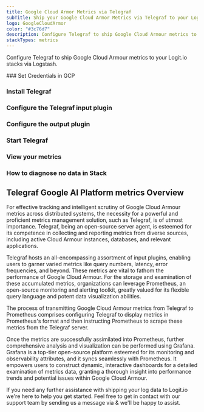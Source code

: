 ```yaml
---
title: Google Cloud Armor Metrics via Telegraf
subTitle: Ship your Google Cloud Armor Metrics via Telegraf to your Logit.io Stack
logo: GoogleCloudArmor
color: "#3c76d7"
description: Configure Telegraf to ship Google Cloud Armour metrics to your Logit.io stacks. Configure Telegraf to send Google Cloud Armour metrics to Logstash or Elastic. Get started using our Telegraf Google Cloud Armour metrics example configuration.
stackTypes: metrics
---
```


Configure Telegraf to ship Google Cloud Armour metrics to your Logit.io stacks via Logstash.

<Steps>
  ### Set Credentials in GCP

  <SetGCPCredentials intro="Google Cloud Armor, a crucial element of Google Cloud, provides robust defense against web-based threats."/>

  ### Install Telegraf

  <InstallTelegraf />

  ### Configure the Telegraf input plugin

  <TelegrafStackDriverInput metric_type="networksecurity.googleapis.com"/>

  ### Configure the output plugin

  <TelegrafOutputPlugin />

  ### Start Telegraf

 <StartTelegraf />

  ### View your metrics
  <LaunchStack stackType="metrics" source="Google_Cloud_Armour_Metrics_via_Telegraf" utmMedium="metrics" utmCampaign="telegraf-GoogleCloudArmour-metrics" />

  ### How to diagnose no data in Stack

  <DiagnoseNoData />
</Steps>

## Telegraf Google AI Platform metrics Overview

For effective tracking and intelligent scrutiny of Google Cloud Armour metrics across distributed systems, 
the necessity for a powerful and proficient metrics management solution, such as Telegraf, is of utmost 
importance. Telegraf, being an open-source server agent, is esteemed for its competence in collecting 
and reporting metrics from diverse sources, including active Cloud Armour instances, databases, and relevant applications.

Telegraf hosts an all-encompassing assortment of input plugins, enabling users to garner varied metrics 
like query numbers, latency, error frequencies, and beyond. These metrics are vital to fathom the 
performance of Google Cloud Armour. For the storage and examination of these accumulated metrics, 
organizations can leverage Prometheus, an open-source monitoring and alerting toolkit, greatly valued 
for its flexible query language and potent data visualization abilities.

The process of transmitting Google Cloud Armour metrics from Telegraf to Prometheus comprises configuring 
Telegraf to display metrics in Prometheus's format and then instructing Prometheus to scrape these metrics 
from the Telegraf server.

Once the metrics are successfully assimilated into Prometheus, further comprehensive analysis and 
visualization can be performed using Grafana. Grafana is a top-tier open-source platform esteemed 
for its monitoring and observability attributes, and it syncs seamlessly with Prometheus. It 
empowers users to construct dynamic, interactive dashboards for a detailed examination of 
metrics data, granting a thorough insight into performance trends and potential issues within Google Cloud Armour.

If you need any further assistance with shipping your log data to Logit.io we're here to help you get started. 
Feel free to get in contact with our support team by sending us a message via <IntercomButton text="live chat" /> & we'll be happy to assist.